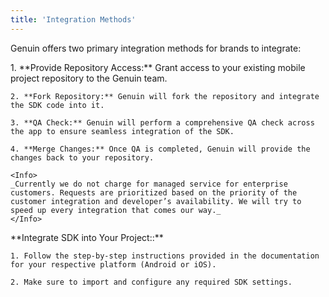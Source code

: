 ```yaml
---
title: 'Integration Methods'
---
```


Genuin offers two primary integration methods for brands to integrate:

<AccordionGroup>
  <Accordion title="Managed Service Integration">
    1. **Provide Repository Access:** Grant access to your existing mobile project repository to the Genuin team.

    2. **Fork Repository:** Genuin will fork the repository and integrate the SDK code into it.

    3. **QA Check:** Genuin will perform a comprehensive QA check across the app to ensure seamless integration of the SDK.

    4. **Merge Changes:** Once QA is completed, Genuin will provide the changes back to your repository.

    <Info>
    _Currently we do not charge for managed service for enterprise customers. Requests are prioritized based on the priority of the customer integration and developer’s availability. We will try to speed up every integration that comes our way._
    </Info>
  </Accordion>
  <Accordion title="Self Service Integration">
    **Integrate SDK into Your Project::**

    1. Follow the step-by-step instructions provided in the documentation for your respective platform (Android or iOS).

    2. Make sure to import and configure any required SDK settings.

  </Accordion>
</AccordionGroup>
